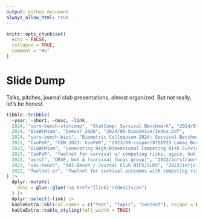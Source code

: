 ```yaml
---
output: github_document
always_allow_html: true
---
```


<!-- README.md is generated from README.Rmd. Please edit that file -->

```r
knitr::opts_chunk$set(
  echo = FALSE,
  collapse = TRUE,
  comment = "#>"
)
```

# Slide Dump

Talks, pitches, journal club presentations, almost organized. But not really, let's be honest.

```r
tibble::tribble(
  ~year, ~short, ~desc, ~link,
  2024, "surv-bench-statcomp", "StatComp: Survival Benchmark", "2024/07-statcomp/survbench.pdf",
  2024, "BioWiMium", "Demsar 2006", "2024/05-biowimium/index.pdf",
  2024, "surv-bench-bioc", "Biometric Colloquium 2024: Survival Benchmark", "2024/02-biocoll/01MAR24_Lukas_Burk.pdf",
  2023, "CooPeR", "CEN 2023: CooPeR", "2023/09-cooper/07SEP23_Lukas_Burk.pdf",
  2023, "BioWiMium", "Generating High-Dimensional Competing Risk Survival Settings", "2023/06-wimium/cr.pdf",
  2023, "CooPeR", "fwelnet for survival w/ competing risks, again, but... more. And renamed.", "2023/05-cooper/CooPeR.html",
  2022, "aorsf", "ORSF, but A (survival focus group)", "2022/aorsf/aorsf.html",
  2022, "xai-bench", "XAI-Bench / Journal Club BIPS/SLDS", "2022/imljc-xaibench/index.html",
  2022, "fwelnet-cr", "fwelnet for survival outcomes with competing risks (idea/pitch)", "2022/fwelnet-cr/fwelnet-cr.html"
) |>
  dplyr::mutate(
    desc = glue::glue("<a href='{link}'>{desc}</a>")
  ) |>
  dplyr::select(-link) |>
  kableExtra::kbl(col.names = c("Year", "Topic", "Context"), escape = FALSE) |>
  kableExtra::kable_styling(full_width = TRUE)
```

